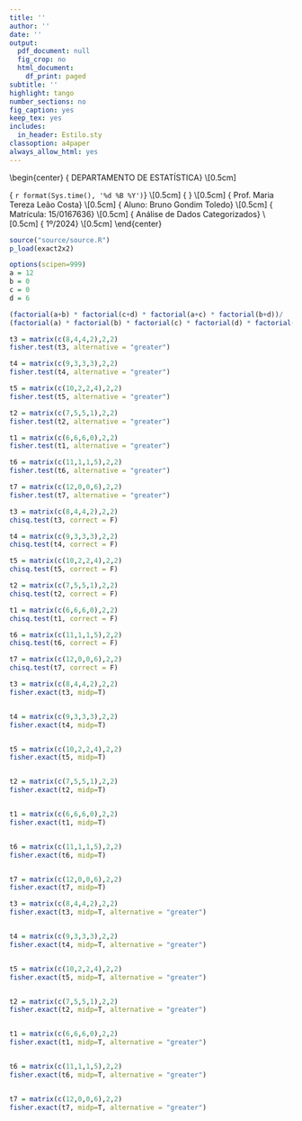 ```yaml
---
title: ''
author: ''
date: ''
output:
  pdf_document: null
  fig_crop: no
  html_document:
    df_print: paged
subtitle: ''
highlight: tango
number_sections: no
fig_caption: yes
keep_tex: yes
includes:
  in_header: Estilo.sty
classoption: a4paper
always_allow_html: yes
---
```


\begin{center}
{\Large
  DEPARTAMENTO DE ESTATÍSTICA} \\[0.5cm]
\begin{figure}[!t]
\centering
\includegraphics[width=9cm, keepaspectratio]{logo-UnB.eps}
\end{figure}
{\large
  `r format(Sys.time(), '%d %B %Y')`} \\[0.5cm]
{\LARGE
  \textbf{Atividade 2}} \\[0.5cm]
{\Large
  Prof. Maria Tereza Leão Costa} \\[0.5cm]
{\Large
  Aluno: Bruno Gondim Toledo} \\[0.5cm]
{\Large
  Matrícula: 15/0167636} \\[0.5cm]
{\Large
  Análise de Dados Categorizados} \\[0.5cm]
{\Large
  1º/2024} \\[0.5cm]
\end{center}
\newpage

```r
source("source/source.R")
p_load(exact2x2)
```

```r
options(scipen=999)
a = 12
b = 0
c = 0
d = 6

(factorial(a+b) * factorial(c+d) * factorial(a+c) * factorial(b+d))/
(factorial(a) * factorial(b) * factorial(c) * factorial(d) * factorial(a+b+c+d))

```

```r

t3 = matrix(c(8,4,4,2),2,2)
fisher.test(t3, alternative = "greater")

t4 = matrix(c(9,3,3,3),2,2)
fisher.test(t4, alternative = "greater")

t5 = matrix(c(10,2,2,4),2,2)
fisher.test(t5, alternative = "greater")

t2 = matrix(c(7,5,5,1),2,2)
fisher.test(t2, alternative = "greater")

t1 = matrix(c(6,6,6,0),2,2)
fisher.test(t1, alternative = "greater")

t6 = matrix(c(11,1,1,5),2,2)
fisher.test(t6, alternative = "greater")

t7 = matrix(c(12,0,0,6),2,2)
fisher.test(t7, alternative = "greater")

```

```r
t3 = matrix(c(8,4,4,2),2,2)
chisq.test(t3, correct = F)

t4 = matrix(c(9,3,3,3),2,2)
chisq.test(t4, correct = F)

t5 = matrix(c(10,2,2,4),2,2)
chisq.test(t5, correct = F)

t2 = matrix(c(7,5,5,1),2,2)
chisq.test(t2, correct = F)

t1 = matrix(c(6,6,6,0),2,2)
chisq.test(t1, correct = F)

t6 = matrix(c(11,1,1,5),2,2)
chisq.test(t6, correct = F)

t7 = matrix(c(12,0,0,6),2,2)
chisq.test(t7, correct = F)
```

```r

t3 = matrix(c(8,4,4,2),2,2)
fisher.exact(t3, midp=T)


t4 = matrix(c(9,3,3,3),2,2)
fisher.exact(t4, midp=T)


t5 = matrix(c(10,2,2,4),2,2)
fisher.exact(t5, midp=T)


t2 = matrix(c(7,5,5,1),2,2)
fisher.exact(t2, midp=T)


t1 = matrix(c(6,6,6,0),2,2)
fisher.exact(t1, midp=T)


t6 = matrix(c(11,1,1,5),2,2)
fisher.exact(t6, midp=T)


t7 = matrix(c(12,0,0,6),2,2)
fisher.exact(t7, midp=T)
```


```r

t3 = matrix(c(8,4,4,2),2,2)
fisher.exact(t3, midp=T, alternative = "greater")


t4 = matrix(c(9,3,3,3),2,2)
fisher.exact(t4, midp=T, alternative = "greater")


t5 = matrix(c(10,2,2,4),2,2)
fisher.exact(t5, midp=T, alternative = "greater")


t2 = matrix(c(7,5,5,1),2,2)
fisher.exact(t2, midp=T, alternative = "greater")


t1 = matrix(c(6,6,6,0),2,2)
fisher.exact(t1, midp=T, alternative = "greater")


t6 = matrix(c(11,1,1,5),2,2)
fisher.exact(t6, midp=T, alternative = "greater")


t7 = matrix(c(12,0,0,6),2,2)
fisher.exact(t7, midp=T, alternative = "greater")
```


